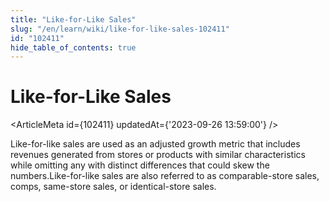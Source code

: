 ```yaml
---
title: "Like-for-Like Sales"
slug: "/en/learn/wiki/like-for-like-sales-102411"
id: "102411"
hide_table_of_contents: true
---
```



# Like-for-Like Sales

<ArticleMeta id={102411} updatedAt={'2023-09-26 13:59:00'} />
<div className='border-solid border-b border-t-0 my-4 border-[var(--ifm-color-gray-300)]' />

Like-for-like sales are used as an adjusted growth metric that includes revenues generated from stores or products with similar characteristics while omitting any with distinct differences that could skew the numbers.Like-for-like sales are also referred to as comparable-store sales, comps, same-store sales, or identical-store sales.
